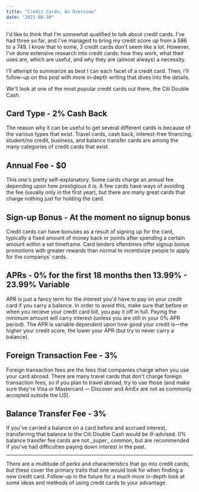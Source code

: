 ```yaml
---
title: "Credit Cards; An Overview"
date: "2021-08-30"
---
```


I'd like to think that I'm somewhat qualified to talk about credit cards. I've had three so far,
and I've managed to bring my credit score up from a 586 to a 749. I know that to some, 3 credit cards
don't seem like a lot. However, I've done extensive research into credit cards: how they work,
what their uses are, which are useful, and why they are (almost always) a necessity.

I'll attempt to summarize as best I can each facet of a credit card. Then, I'll
follow-up on this post with more in-depth writing that dives into the details.

We'll look at one of the most popular credit cards out there, the Citi Double Cash.

<h2>Card Type - 2% Cash Back</h2>
The reason why it can be useful to get several different cards is because of the
various types that exist. Travel cards, cash back, interest-free financing, student/no
credit, business, and balance transfer cards are among the many categories of credit
cards that exist.
<h2>Annual Fee - $0</h2>
This one's pretty self-explanatory. Some cards charge an annual fee depending upon
how prestigious it is. A few cards have ways of avoiding the fee (usually only in
the first year), but there are many great cards that charge nothing just for holding
the card.
<h2>Sign-up Bonus - At the moment no signup bonus</h2>
Credit cards can have bonuses as a result of signing up for the card, typically a
fixed amount of money back or points after spending a certain amount within a set
timeframe. Card lenders oftentimes offer signup bonus promotions with greater rewards
than normal to incentivize people to apply for the companys' cards.
<h2>APRs - 0% for the first 18 months then 13.99% - 23.99% Variable</h2>
APR is just a fancy term for the interest you'd have to pay on your credit card if
you carry a balance. In order to avoid this, make sure that before or when you recieve
your credit card bill, you pay it off in full. Paying the minimum amount will carry
interest (unless you are still in your 0% APR period). The APR is variable dependent
upon how good your credit is—the higher your credit score, the lower your APR (but
try to never carry a balance).
<h2>Foreign Transaction Fee - 3%</h2>
Foreign transaction fees are the fees that companies charge when you use your card
abroad. There are many travel cards that don't charge foreign transaction fees, so
if you plan to travel abroad, try to use those (and make sure they're Visa or Mastercard
— Discover and AmEx are not as commonly accepted outside the US).
<h2>Balance Transfer Fee - 3%</h2>
If you've carried a balance on a card before and accrued interest, transferring that
balance to the Citi Double Cash would be ill-advised. 0% balance transfer fee cards
are not _super_ common, but are recommended if you've had difficulties paying down
interest in the past.
<hr />
There are a multitude of perks and characteristics that go into credit cards, but
these cover the primary traits that one would look for when finding a new credit
card. Follow-up in the future for a much more in-depth look at some ideas and methods
of using credit cards to your advantage.
